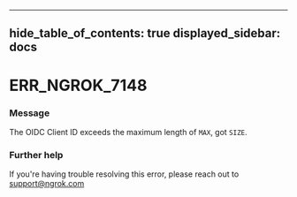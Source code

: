 

---
hide_table_of_contents: true
displayed_sidebar: docs
---


# ERR_NGROK_7148

### Message
The OIDC Client ID exceeds the maximum length of `MAX`, got `SIZE`.

<ErrorDetails />



### Further help
If you're having trouble resolving this error, please reach out to [support@ngrok.com](mailto:support@ngrok.com?subject=Help%20with%20ERR_NGROK_7148)

